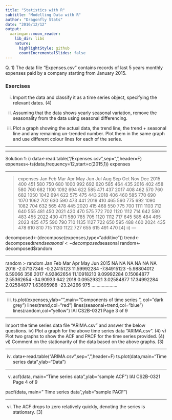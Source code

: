 ```yaml
---
title: "Statistics with R"
subtitle: "Modelling Data with R"
author: "Dragonfly Stats"
date: "2016/12/12"
output:
  xaringan::moon_reader:
    lib_dir: libs
    nature:
      highlightStyle: github
      countIncrementalSlides: false
---
```



Q. 1) The data file “Expenses.csv” contains records of last 5 years monthly expenses paid by a 
company starting from January 2015. 

### Exercises
i) Import the data and classify it as a time series object, specifying the relevant dates. (4)

ii) Assuming that the data shows yearly seasonal variation, remove the seasonality from 
the data using seasonal differencing. 

iii) Plot a graph showing the actual data, the trend line, the trend + seasonal line and any 
remaining un-trended number. Plot them in the same graph and use different colour 
lines for each of the series. 


---

---


Solution 1: 
i)
data<-read.table("/Expenses.csv",sep=",",header=F) 
expenses<-ts(data,frequency=12,start=c(2015,1)) 
expenses 

---

> expenses 
 Jan Feb Mar Apr May Jun Jul Aug Sep Oct Nov Dec 
2015 400 451 580 750 680 1000 992 692 620 585 464 435 
2016 402 458 580 760 682 1100 1092 694 622 585 471 437 
2017 408 462 570 760 682 1050 1042 694 622 575 475 443 
2018 406 460 585 770 690 1070 1062 702 630 590 473 441 
2019 410 465 560 775 692 1090 1082 704 632 565 478 445 
2020 415 468 550 775 700 1111 1103 712 640 555 481 450 
2021 420 470 575 772 702 1120 1112 714 642 580 483 455 
2022 430 471 580 785 705 1120 1112 717 645 585 484 465 
2023 425 475 590 790 710 1135 1127 722 650 595 488 460 
2024 435 478 610 810 715 1130 1122 727 655 615 491 470 
 [4] 
ii)
---

decomposed<-(decompose(expenses,type="additive")) 
trend<-decomposed$trend 
seasonal<-decomposed$seasonal 
random<-decomposed$random 

---

random 
> random 
 Jan Feb Mar Apr May 
Jun 
2015 NA NA NA NA NA 
NA 
2016 -2.07137346 -0.22415123 11.59992284 -7.84915123 -5.98804012 6.59066
358 
2017 4.92862654 11.10918210 9.09992284 0.15084877 2.55362654 -34.90933
642 
2018 0.09529321 3.02584877 17.34992284 2.02584877 1.63695988 -23.24266
975 
……………….. 

---

iii)
ts.plot(expenses,ylab="",main="Components of time series ", col="dark grey") 
lines(trend,col="red") 
lines(seasonal+trend,col="blue") 
lines(random,col="yellow") IAI CS2B-0321 
Page 3 of 9

---

Import the time series data file “ARIMA.csv” and answer the below questions. 
iv) Plot a graph for the above time series data “ARIMA.csv”. (4)
v) Plot two graphs to show the ACF and PACF for the time series provided. (4)
vi) Comment on the stationarity of the data based on the above graphs. (3)

---
  
iv)
 data<-read.table("ARIMA.csv",sep=",",header=F) 
ts.plot(data,main="Time series data",ylab="Data") 
 
---
 
v)
 acf(data, main="Time series data ",ylab="sample ACF") IAI CS2B-0321 
Page 4 of 9
 
 
 pacf(data, main=" Time series data",ylab="sample PACF") 
 
---

vi) The ACF drops to zero relatively quickly, denoting the series is stationary. [3] 
